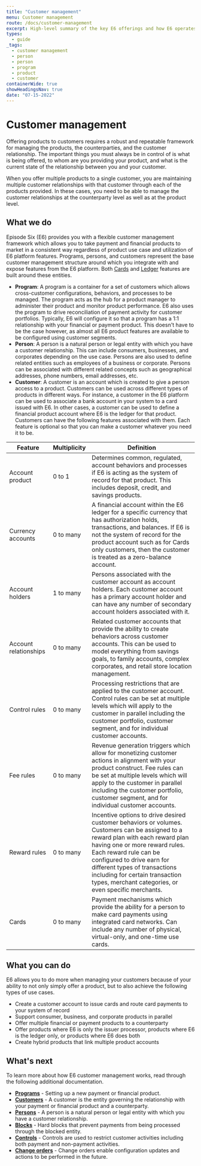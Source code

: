 ```yaml
---
title: "Customer management"
menu: Customer management
route: /docs/customer-management
excerpt: High-level summary of the key E6 offerings and how E6 operates.
types:
  - guide
_tags:
  - customer management
  - person
  - person
  - program
  - product
  - customer
containerWide: true
showHeadingsNav: true
date: "07-15-2022"
---
```


# Customer management

Offering products to customers requires a robust and repeatable framework for managing the products, the counterparties, and the customer relationship. The important things you must always be in control of is what is being offered, to whom are you providing your product, and what is the current state of the relationship between you and your customer.

When you offer multiple products to a single customer, you are maintaining multiple customer relationships with that customer through each of the products provided. In these cases, you need to be able to manage the customer relationships at the counterparty level as well as at the product level.

## What we do

Episode Six (E6) provides you with a flexible customer management framework which allows you to take payment and financial products to market in a consistent way regardless of product use case and utilization of E6 platform features. Programs, persons, and customers represent the base customer management structure around which you integrate with and expose features from the E6 platform. Both [Cards](/docs/cards/cards-overview) and [Ledger](/docs/ledger/overview) features are built around these entities.

- **Program**: A program is a container for a set of customers which allows cross-customer configurations, behaviors, and processes to be managed. The program acts as the hub for a product manager to administer their product and monitor product performance. E6 also uses the program to drive reconciliation of payment activity for customer portfolios. Typically, E6 will configure it so that a program has a 1:1 relationship with your financial or payment product. This doesn't have to be the case however, as almost all E6 product features are available to be configured using customer segments.
- **Person**: A person is a natural person or legal entity with which you have a customer relationship. This can include consumers, businesses, and corporates depending on the use case. Persons are also used to define related entities such as employees of a business or corporate. Persons can be associated with different related concepts such as geographical addresses, phone numbers, email addresses, etc.
- **Customer**: A customer is an account which is created to give a person access to a product. Customers can be used across different types of products in different ways. For instance, a customer in the E6 platform can be used to associate a bank account in your system to a card issued with E6. In other cases, a customer can be used to define a financial product account where E6 is the ledger for that product. Customers can have the following features associated with them. Each feature is optional so that you can make a customer whatever you need it to be.

| Feature | Multiplicity | Definition |
| -- | -- | -- |
| Account product | 0 to 1 | Determines common, regulated, account behaviors and processes if E6 is acting as the system of record for that product. This includes deposit, credit, and savings products. |
| Currency accounts | 0 to many | A financial account within the E6 ledger for a specific currency that has authorization holds, transactions, and balances. If E6 is not the system of record for the product account such as for Cards only customers, then the customer is treated as a zero-balance account. |
| Account holders | 1 to many | Persons associated with the customer account as account holders. Each customer account has a primary account holder and can have any number of secondary account holders associated with it. |
| Account relationships | 0 to many | Related customer accounts that provide the ability to create behaviors across customer accounts. This can be used to model everything from savings goals, to family accounts, complex corporates, and retail store location management. |
| Control rules | 0 to many | Processing restrictions that are applied to the customer account. Control rules can be set at multiple levels which will apply to the customer in parallel including the customer portfolio, customer segment, and for individual customer accounts. |
| Fee rules | 0 to many | Revenue generation triggers which allow for monetizing customer actions in alignment with your product construct. Fee rules can be set at multiple levels which will apply to the customer in parallel including the customer portfolio, customer segment, and for individual customer accounts. |
| Reward rules | 0 to many | Incentive options to drive desired customer behaviors or volumes. Customers can be assigned to a reward plan with each reward plan having one or more reward rules. Each reward rule can be configured to drive earn for different types of transactions including for certain transaction types, merchant categories, or even specific merchants. |
| Cards | 0 to many | Payment mechanisms which provide the ability for a person to make card payments using integrated card networks. Can include any number of physical, virtual-only, and one-time use cards. |

## What you can do

E6 allows you to do more when managing your customers because of your ability to not only simply offer a product, but to also achieve the following types of use cases.

- Create a customer account to issue cards and route card payments to your system of record
- Support consumer, business, and corporate products in parallel
- Offer multiple financial or payment products to a counterparty
- Offer products where E6 is only the issuer processor, products where E6 is the ledger only, or products where E6 does both
- Create hybrid products that link multiple product accounts

## What's next

To learn more about how E6 customer management works, read through the following additional documentation.

- [**Programs**](/docs/programs/programs) - Setting up a new payment or financial product.
- [**Customers**](/docs/customers/customers-overview) - A customer is the entity governing the relationship with your payment or financial product and a counterparty.
- [**Persons**](/docs/persons/persons-overview) - A person is a natural person or legal entity with which you have a customer relationship.
- [**Blocks**](/docs/blocks/blocks-overview) - Hard blocks that prevent payments from being processed through the blocked entity.
- [**Controls**](/docs/controls/controls-overview) - Controls are used to restrict customer activities including both payment and non-payment activities.
- [**Change orders**](/docs/change-orders/change-orders-overview) - Change orders enable configuration updates and actions to be performed in the future.

